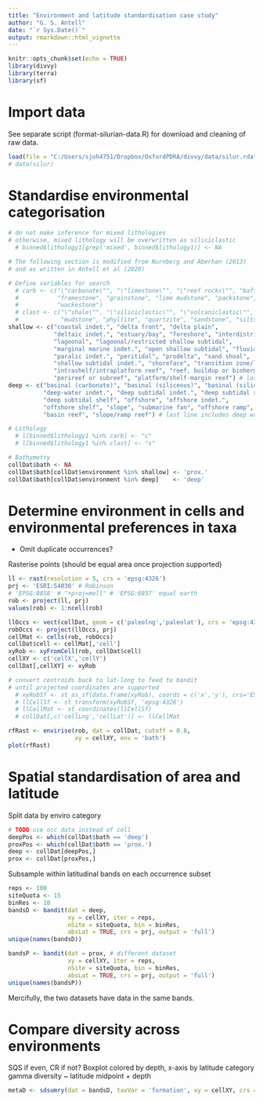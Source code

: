 ```yaml
---
title: "Environment and latitude standardisation case study"
author: "G. S. Antell"
date: "`r Sys.Date()`"
output: rmarkdown::html_vignette
---
```


```r
knitr::opts_chunk$set(echo = TRUE)
library(divvy) 
library(terra) 
library(sf)
```

# Import data

See separate script (format-silurian-data.R) for download and cleaning of raw data.
```r
load(file = "C:/Users/sjoh4751/Dropbox/OxfordPDRA/divvy/data/silur.rda")
# data(silur)
```

# Standardise environmental categorisation

```r
# do not make inference for mixed lithologies
# otherwise, mixed lithology will be overwritten as siliciclastic
  # binned$lithology1[grep('mixed', binned$lithology1)] <- NA 

# The following section is modified from Nurnberg and Aberhan (2013)
# and as written in Antell et al (2020)

# Define variables for search 
  # carb <- c("\"carbonate\"", "\"limestone\"", "\"reef rocks\"", "bafflestone", "bindstone", "dolomite", 
  #           "framestone", "grainstone", "lime mudstone", "packstone", "rudstone", "floatstone",
  #           "wackestone")
  # clast <- c("\"shale\"", "\"siliciclastic\"", "\"volcaniclastic\"", "claystone", "conglomerate",  
  #            "mudstone", "phyllite", "quartzite", "sandstone", "siltstone", "slate", "schist")
shallow <- c("coastal indet.", "delta front", "delta plain",
             "deltaic indet.", "estuary/bay", "foreshore", "interdistributary bay",
             "lagoonal", "lagoonal/restricted shallow subtidal",
             "marginal marine indet.", "open shallow subtidal", "fluvial-deltaic indet.",
             "paralic indet.", "peritidal", "prodelta", "sand shoal",
             "shallow subtidal indet.", "shoreface", "transition zone/lower shoreface",
             "intrashelf/intraplatform reef", "reef, buildup or bioherm",
             "perireef or subreef", "platform/shelf-margin reef") # last 2 lines include reefs
deep <- c("basinal (carbonate)", "basinal (siliceous)", "basinal (siliciclastic)",
          "deep-water indet.", "deep subtidal indet.", "deep subtidal ramp",
          "deep subtidal shelf", "offshore", "offshore indet.",
          "offshore shelf", "slope", "submarine fan", "offshore ramp", 
          "basin reef", "slope/ramp reef") # last line includes deep water reefs

# Lithology
  # l[binned$lithology1 %in% carb] <- "c"  
  # l[binned$lithology1 %in% clast] <- "s"

# Bathymetry
collDat$bath <- NA
collDat$bath[collDat$environment %in% shallow] <- 'prox.' 
collDat$bath[collDat$environment %in% deep]    <- 'deep'
```

# Determine environment in cells and environmental preferences in taxa

- Omit duplicate occurrences?

Rasterise points (should be equal area once projection supported)
```r
ll <- rast(resolution = 5, crs = 'epsg:4326')
prj <- 'ESRI:54030' # Robinson 
# 'EPSG:8858' # "+proj=moll" # 'EPSG:8857' equal earth
rob <- project(ll, prj) 
values(rob) <- 1:ncell(rob)

llOccs <- vect(collDat, geom = c('paleolng','paleolat'), crs = 'epsg:4326')
robOccs <- project(llOccs, prj)
cellMat <- cells(rob, robOccs) 
collDat$cell <- cellMat[,'cell']
xyRob <- xyFromCell(rob, collDat$cell)
cellXY <- c('cellX','cellY')
collDat[,cellXY] <- xyRob

# convert centroids back to lat-long to feed to bandit
# until projected coordinates are supported
  # xyRobSf <- st_as_sf(data.frame(xyRob), coords = c('x','y'), crs='ESRI:54030') 
  # llCellSf <- st_transform(xyRobSf, 'epsg:4326')
  # llCellMat <- st_coordinates(llCellSf)
  # collDat[,c('cellLng','cellLat')] <- llCellMat
```

```r
rfRast <- envirise(rob, dat = collDat, cutoff = 0.8,
                   xy = cellXY, env = 'bath')
plot(rfRast)
```

# Spatial standardisation of area and latitude

Split data by enviro category
```r
# TODO use occ data instead of coll
deepPos <- which(collDat$bath == 'deep')
proxPos <- which(collDat$bath == 'prox.')
deep <- collDat[deepPos,]
prox <- collDat[proxPos,]
```

Subsample within latitudinal bands on each occurrence subset
```r
reps <- 100
siteQuota <- 15
binRes <- 10
bandsD <- bandit(dat = deep, 
                 xy = cellXY, iter = reps, 
                 nSite = siteQuota, bin = binRes, 
                 absLat = TRUE, crs = prj, output = 'full')
unique(names(bandsD))

bandsP <- bandit(dat = prox, # different dataset
                 xy = cellXY, iter = reps, 
                 nSite = siteQuota, bin = binRes, 
                 absLat = TRUE, crs = prj, output = 'full')
unique(names(bandsP))
```
Mercifully, the two datasets have data in the same bands.

# Compare diversity across environments

SQS if even, CR if not?
Boxplot colored by depth, x-axis by latitude category
gamma diversity ~ latitude midpoint + depth

```r
metaD <- sdsumry(dat = bandsD, taxVar = 'formation', xy = cellXY, crs = prj)
```

